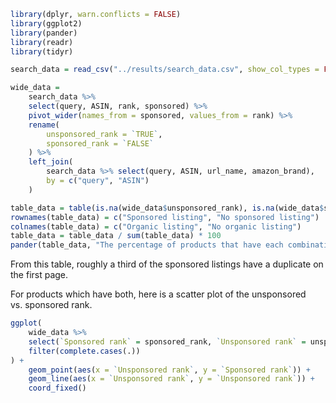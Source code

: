 
```r
library(dplyr, warn.conflicts = FALSE)
library(ggplot2)
library(pander)
library(readr)
library(tidyr)

search_data = read_csv("../results/search_data.csv", show_col_types = FALSE)

wide_data = 
    search_data %>%
    select(query, ASIN, rank, sponsored) %>%
    pivot_wider(names_from = sponsored, values_from = rank) %>%
    rename(
        unsponsored_rank = `TRUE`,
        sponsored_rank = `FALSE`
    ) %>%
    left_join(
        search_data %>% select(query, ASIN, url_name, amazon_brand),
        by = c("query", "ASIN")
    )
```

```r
table_data = table(is.na(wide_data$unsponsored_rank), is.na(wide_data$sponsored_rank))
rownames(table_data) = c("Sponsored listing", "No sponsored listing")
colnames(table_data) = c("Organic listing", "No organic listing")
table_data = table_data / sum(table_data) * 100
pander(table_data, "The percentage of products that have each combination of sponsored and organic listings")
```

From this table, roughly a third of the sponsored listings have a duplicate on the first page.

For products which have both, here is a scatter plot of the unsponsored vs. sponsored rank.

```r
ggplot(
    wide_data %>%
    select(`Sponsored rank` = sponsored_rank, `Unsponsored rank` = unsponsored_rank) %>%
    filter(complete.cases(.))
) +
    geom_point(aes(x = `Unsponsored rank`, y = `Sponsored rank`)) +
    geom_line(aes(x = `Unsponsored rank`, y = `Unsponsored rank`)) +
    coord_fixed()
```